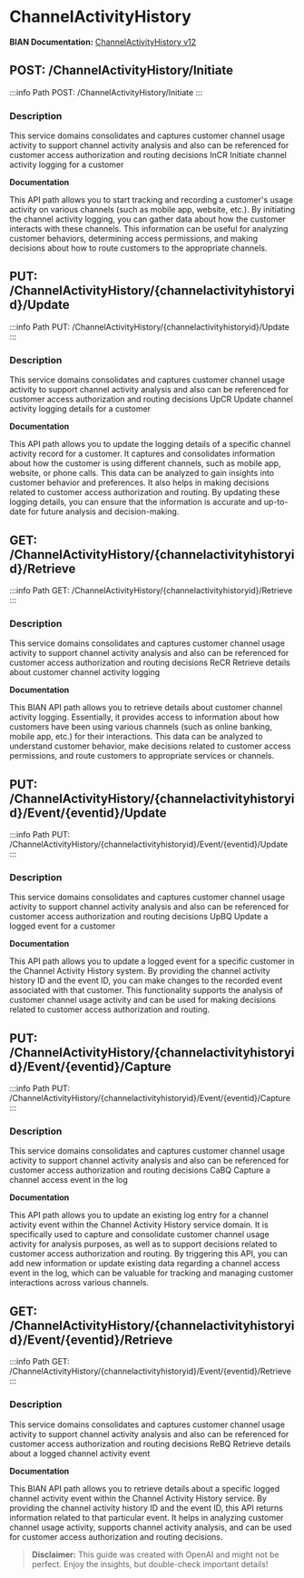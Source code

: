 # ChannelActivityHistory

**BIAN Documentation:** [ChannelActivityHistory v12](https://app.swaggerhub.com/apis/BIAN-3/ChannelActivityHistory/12.0.0)

## POST: /ChannelActivityHistory/Initiate

:::info Path
POST: /ChannelActivityHistory/Initiate
:::

### Description

This service domains consolidates and captures customer channel usage activity to support channel activity analysis and also can be referenced for customer access authorization and routing decisions InCR Initiate channel activity logging for a customer

**Documentation**

This API path allows you to start tracking and recording a customer's usage activity on various channels \(such as mobile app\, website\, etc\.\)\. By initiating the channel activity logging\, you can gather data about how the customer interacts with these channels\. This information can be useful for analyzing customer behaviors\, determining access permissions\, and making decisions about how to route customers to the appropriate channels\.

## PUT: /ChannelActivityHistory/\{channelactivityhistoryid\}/Update

:::info Path
PUT: /ChannelActivityHistory/\{channelactivityhistoryid\}/Update
:::

### Description

This service domains consolidates and captures customer channel usage activity to support channel activity analysis and also can be referenced for customer access authorization and routing decisions UpCR Update channel activity logging details for a customer

**Documentation**

This API path allows you to update the logging details of a specific channel activity record for a customer\. It captures and consolidates information about how the customer is using different channels\, such as mobile app\, website\, or phone calls\. This data can be analyzed to gain insights into customer behavior and preferences\. It also helps in making decisions related to customer access authorization and routing\. By updating these logging details\, you can ensure that the information is accurate and up\-to\-date for future analysis and decision\-making\.

## GET: /ChannelActivityHistory/\{channelactivityhistoryid\}/Retrieve

:::info Path
GET: /ChannelActivityHistory/\{channelactivityhistoryid\}/Retrieve
:::

### Description

This service domains consolidates and captures customer channel usage activity to support channel activity analysis and also can be referenced for customer access authorization and routing decisions ReCR Retrieve details about customer channel activity logging

**Documentation**

This BIAN API path allows you to retrieve details about customer channel activity logging\. Essentially\, it provides access to information about how customers have been using various channels \(such as online banking\, mobile app\, etc\.\) for their interactions\. This data can be analyzed to understand customer behavior\, make decisions related to customer access permissions\, and route customers to appropriate services or channels\.

## PUT: /ChannelActivityHistory/\{channelactivityhistoryid\}/Event/\{eventid\}/Update

:::info Path
PUT: /ChannelActivityHistory/\{channelactivityhistoryid\}/Event/\{eventid\}/Update
:::

### Description

This service domains consolidates and captures customer channel usage activity to support channel activity analysis and also can be referenced for customer access authorization and routing decisions UpBQ Update a logged event for a customer

**Documentation**

This API path allows you to update a logged event for a specific customer in the Channel Activity History system\. By providing the channel activity history ID and the event ID\, you can make changes to the recorded event associated with that customer\. This functionality supports the analysis of customer channel usage activity and can be used for making decisions related to customer access authorization and routing\.

## PUT: /ChannelActivityHistory/\{channelactivityhistoryid\}/Event/\{eventid\}/Capture

:::info Path
PUT: /ChannelActivityHistory/\{channelactivityhistoryid\}/Event/\{eventid\}/Capture
:::

### Description

This service domains consolidates and captures customer channel usage activity to support channel activity analysis and also can be referenced for customer access authorization and routing decisions CaBQ Capture a channel access event in the log

**Documentation**

This API path allows you to update an existing log entry for a channel activity event within the Channel Activity History service domain\. It is specifically used to capture and consolidate customer channel usage activity for analysis purposes\, as well as to support decisions related to customer access authorization and routing\. By triggering this API\, you can add new information or update existing data regarding a channel access event in the log\, which can be valuable for tracking and managing customer interactions across various channels\.

## GET: /ChannelActivityHistory/\{channelactivityhistoryid\}/Event/\{eventid\}/Retrieve

:::info Path
GET: /ChannelActivityHistory/\{channelactivityhistoryid\}/Event/\{eventid\}/Retrieve
:::

### Description

This service domains consolidates and captures customer channel usage activity to support channel activity analysis and also can be referenced for customer access authorization and routing decisions ReBQ Retrieve details about a logged channel activity event

**Documentation**

This BIAN API path allows you to retrieve details about a specific logged channel activity event within the Channel Activity History service\. By providing the channel activity history ID and the event ID\, this API returns information related to that particular event\. It helps in analyzing customer channel usage activity\, supports channel activity analysis\, and can be used for customer access authorization and routing decisions\.

> **Disclaimer:** This guide was created with OpenAI and might not be perfect. Enjoy the insights, but double-check important details!
